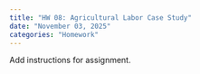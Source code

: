 ```yaml
---
title: "HW 08: Agricultural Labor Case Study"
date: "November 03, 2025"
categories: "Homework"
---
```


Add instructions for assignment. 